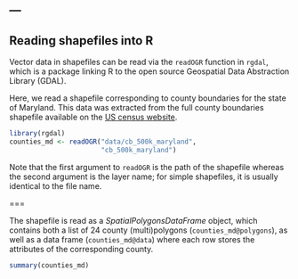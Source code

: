 ---
---

## Reading shapefiles into R 

Vector data in shapefiles can be read via the `readOGR` function in `rgdal`,
which is a package linking R to the open source Geospatial Data Abstraction 
Library (GDAL).

Here, we read a shapefile corresponding to county boundaries for the state 
of Maryland. This data was extracted from the full county boundaries
shapefile available on the [US census website](https://www.census.gov/geo/maps-data/data/cbf/cbf_counties.html).

```r
library(rgdal)
counties_md <- readOGR("data/cb_500k_maryland", 
                       "cb_500k_maryland")
```

Note that the first argument to `readOGR` is the path of the shapefile 
whereas the second argument is the layer name; for simple shapefiles, it is
usually identical to the file name.

===

The shapefile is read as a *SpatialPolygonsDataFrame* object, which contains
both a list of 24 county (multi)polygons (`counties_md@polygons`), as well as a
data frame (`counties_md@data`) where each row stores the attributes of the
corresponding county.

```r
summary(counties_md)
```
